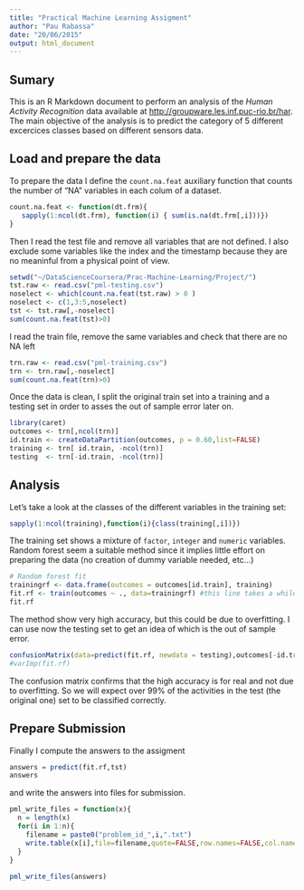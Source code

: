 ```yaml
---
title: "Practical Machine Learning Assigment"
author: "Pau Rabassa"
date: "20/06/2015"
output: html_document
---
```


## Sumary
This is an R Markdown document to perform an analysis 
of the *Human Activity Recognition* data available 
at <http://groupware.les.inf.puc-rio.br/har>. 
The main objective of the analysis is to predict the category of 
5 different excercices classes based on different sensors data. 

## Load and prepare the data

To prepare the data I define the `count.na.feat` auxiliary function that counts the number 
of "NA" variables in each colum of a dataset. 
```r
count.na.feat <- function(dt.frm){ 
   sapply(1:ncol(dt.frm), function(i) { sum(is.na(dt.frm[,i]))})
}
```

Then I read the test file and remove all variables that are not defined. I also exclude some
variables like the index and the timestamp because they are no meaninful from a physical 
point of view. 

```r
setwd("~/DataScienceCoursera/Prac-Machine-Learning/Project/")
tst.raw <- read.csv("pml-testing.csv")
noselect <- which(count.na.feat(tst.raw) > 0 )
noselect <- c(1,3:5,noselect)
tst <- tst.raw[,-noselect]
sum(count.na.feat(tst)>0)
```

I read the train file, remove the same variables and check that there are no NA left
```r
trn.raw <- read.csv("pml-training.csv")
trn <- trn.raw[,-noselect]
sum(count.na.feat(trn)>0)
```

Once the data is clean, I split the original train set into a training and a testing set in 
order to asses the out of sample error later on. 
```r
library(caret)
outcomes <- trn[,ncol(trn)]
id.train <- createDataPartition(outcomes, p = 0.60,list=FALSE)
training <- trn[ id.train, -ncol(trn)]
testing  <- trn[-id.train, -ncol(trn)]
```

## Analysis

Let's take a look at the classes of the different variables in the training set: 
```r
sapply(1:ncol(training),function(i){class(training[,i])})
```
The training set shows a mixture of `factor`, `integer` and `numeric` variables. Random 
forest seem a suitable method since it implies little effort on preparing the data 
(no creation of dummy variable needed, etc...)

```r
# Random forest fit
trainingrf <- data.frame(outcomes = outcomes[id.train], training) 
fit.rf <- train(outcomes ~ ., data=trainingrf) #this line takes a while
fit.rf
```

The method show very high accuracy, but this could be due to overfitting. I can use now the 
testing set to get an idea of which is the out of sample error. 

```r
confusionMatrix(data=predict(fit.rf, newdata = testing),outcomes[-id.train])
#varImp(fit.rf)
```

The confusion matrix confirms that the high accuracy is for real 
and not due to overfitting. So we will expect over 99% of the activities in the 
test (the original one) set to be classified correctly. 

## Prepare Submission

Finally I compute the answers to the assigment
```r
answers = predict(fit.rf,tst)
answers
```

and write the answers into files for submission. 
```r
pml_write_files = function(x){
  n = length(x)
  for(i in 1:n){
    filename = paste0("problem_id_",i,".txt")
    write.table(x[i],file=filename,quote=FALSE,row.names=FALSE,col.names=FALSE)
  }
}
 
pml_write_files(answers)
```
